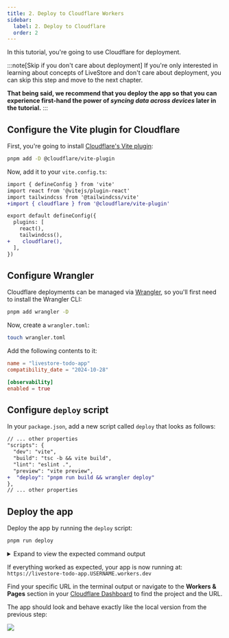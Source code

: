 ```yaml
---
title: 2. Deploy to Cloudflare Workers
sidebar:
  label: 2. Deploy to Cloudflare
  order: 2
---
```


In this tutorial, you're going to use Cloudflare for deployment. 

:::note[Skip if you don't care about deployment]
If you're only interested in learning about concepts of LiveStore and don't care about deployment, you can skip this step and move to the next chapter.

**That being said, we recommend that you deploy the app so that you can experience first-hand the power of _syncing data across devices_ later in the tutorial.**
:::

## Configure the Vite plugin for Cloudflare

First, you're going to install [Cloudflare's Vite plugin](https://developers.cloudflare.com/workers/vite-plugin/):

```bash
pnpm add -D @cloudflare/vite-plugin
```

Now, add it to your `vite.config.ts`:

```diff title="vite.config.ts" lang="ts"
import { defineConfig } from 'vite'
import react from '@vitejs/plugin-react'
import tailwindcss from '@tailwindcss/vite'
+import { cloudflare } from '@cloudflare/vite-plugin'

export default defineConfig({
  plugins: [
    react(),
    tailwindcss(),
+    cloudflare(),
  ],
})
```

## Configure Wrangler

Cloudflare deployments can be managed via [Wrangler](https://developers.cloudflare.com/workers/wrangler/), so you'll first need to install the Wrangler CLI:

```bash
pnpm add wrangler -D
```

Now, create a `wrangler.toml`:

```bash
touch wrangler.toml
```

Add the following contents to it:

```toml title="wrangler.toml"
name = "livestore-todo-app"
compatibility_date = "2024-10-28"

[observability]
enabled = true
```

## Configure `deploy` script

In your `package.json`, add a new script called `deploy` that looks as follows:

```diff title="package.json" lang="js"
// ... other properties
"scripts": {
  "dev": "vite",
  "build": "tsc -b && vite build",
  "lint": "eslint .",
  "preview": "vite preview",
+  "deploy": "pnpm run build && wrangler deploy"
},
// ... other properties

```

## Deploy the app

Deploy the app by running the `deploy` script:

```bash
pnpm run deploy
```

<details>
<summary>Expand to view the expected command output</summary>

Here's the expected output:


```
➜  livestore-todo-app git:(main) ✗ pnpm run deploy

> livestore-todo-app@0.0.0 deploy /Users/nikolasburk/Projects/LiveStore/plain-react-tutorial/livestore-todo-app
> pnpm run build && wrangler deploy


> livestore-todo-app@0.0.0 build /Users/nikolasburk/Projects/LiveStore/plain-react-tutorial/livestore-todo-app
> tsc -b && vite build

vite v7.1.12 building for production...
✓ 29 modules transformed.
dist/.assetsignore                0.02 kB
dist/index.html                   0.47 kB │ gzip:  0.30 kB
dist/wrangler.json                1.15 kB │ gzip:  0.56 kB
dist/assets/index-DEkdisv2.css    9.64 kB │ gzip:  2.74 kB
dist/assets/index-COIOT0yp.js   196.04 kB │ gzip: 61.45 kB
✓ built in 319ms

 ⛅️ wrangler 4.45.1
───────────────────
Using redirected Wrangler configuration.
 - Configuration being used: "dist/wrangler.json"
 - Original user's configuration: "wrangler.toml"
 - Deploy configuration file: ".wrangler/deploy/config.json"
🌀 Building list of assets...
✨ Read 7 files from the assets directory /Users/nikolasburk/Projects/LiveStore/plain-react-tutorial/livestore-todo-app/dist
🌀 Starting asset upload...
🌀 Found 4 new or modified static assets to upload. Proceeding with upload...
+ /index.html
+ /assets/index-COIOT0yp.js
+ /livestore.svg
+ /assets/index-DEkdisv2.css
Uploaded 1 of 4 assets
Uploaded 2 of 4 assets
Uploaded 4 of 4 assets
✨ Success! Uploaded 4 files (2.67 sec)

Total Upload: 0.34 KiB / gzip: 0.23 KiB
Uploaded livestore-todo-app (13.40 sec)
Deployed livestore-todo-app triggers (4.40 sec)
  https://livestore-todo-app.nikolas-burk.workers.dev
Current Version ID: 37ce16a4-0bfd-4ecb-829e-a2737c84d9cf
```

</details>

If everything worked as expected, your app is now running at: `https://livestore-todo-app.USERNAME.workers.dev`

Find your specific URL in the terminal output or navigate to the **Workers & Pages** section in your [Cloudflare Dashboard](https://dash.cloudflare.com/) to find the project and the URL.

The app should look and behave exactly like the local version from the previous step:

![](../../../assets/tutorial/chapter-2/0-deployed-todo-list.png)


